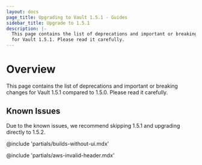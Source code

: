 ```yaml
---
layout: docs
page_title: Upgrading to Vault 1.5.1 - Guides
sidebar_title: Upgrade to 1.5.1
description: |-
  This page contains the list of deprecations and important or breaking changes
  for Vault 1.5.1. Please read it carefully.
---
```


# Overview

This page contains the list of deprecations and important or breaking changes
for Vault 1.5.1 compared to 1.5.0. Please read it carefully.

## Known Issues

Due to the known issues, we recommend skipping 1.5.1 and upgrading directly to 1.5.2.

@include 'partials/builds-without-ui.mdx'

@include 'partials/aws-invalid-header.mdx'
